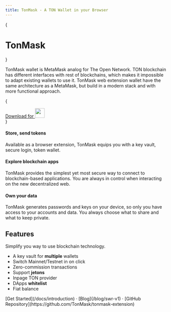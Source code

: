```yaml
---
title: TonMask - A TON Wallet in your Browser
---
```



{<h1 className="text-center font-extrabold md:text-5xl mt-8">TonMask</h1>}

<Bleed><Features/></Bleed>

TonMask wallet is MetaMask analog for The Open Network. TON blockchain has different interfaces with rest of blockchains, which makes it impossible to adapt existing wallets to use it. TonMask web extension wallet have the same architecture as a MetaMask, but build in a modern stack and with more functional approach.

{

<div className="mt-16 mb-20 text-center">
  <a href="#" className="py-3 px-5 rounded-3xl bg-[#88d3ff] text-black text-lg font-bold inline-flex gap-3 no-underline">
    Download for <img src="/chrome.png" width="30" />
  </a>
</div>
}

<Examples />

#### Store, send tokens

Available as a browser extension, TonMask equips you with a key vault, secure login, token wallet.

#### Explore blockchain apps

TonMask provides the simplest yet most secure way to connect to blockchain-based applications.
You are always in control when interacting on the new decentralized web.

#### Own your data

TonMask generates passwords and keys on your device, so only you have access to your accounts and data.
You always choose what to share and what to keep private.

## Features

Simplify you way to use blockchain technology.

- A key vault for **multiple** wallets
- Switch Mainnet/Testnet in on click
- Zero-commission transactions
- Support **jetons**
- Inpage TON provider
- DApps **whitelist**
- Fiat balance

<div className="mt-16 mb-20 text-center">
  [Get Started](/docs/introduction) · [Blog](/blog/swr-v1) · [GitHub Repository](https://github.com/TonMask/tonmask-extension)
</div>
